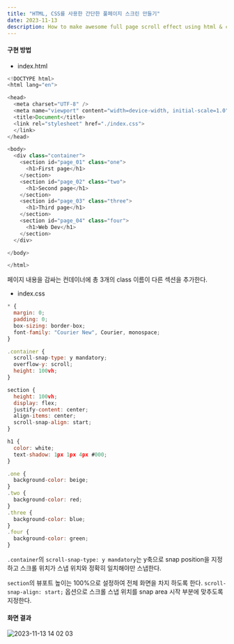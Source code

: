 ```yaml
---
title: "HTML, CSS를 사용한 간단한 풀페이지 스크린 만들기"
date: 2023-11-13
description: How to make awesome full page scroll effect using html & css.
---
```


#### 구현 방법

- index.html

```js
<!DOCTYPE html>
<html lang="en">

<head>
  <meta charset="UTF-8" />
  <meta name="viewport" content="width=device-width, initial-scale=1.0" />
  <title>Document</title>
  <link rel="stylesheet" href="./index.css">
  </link>
</head>

<body>
  <div class="container">
    <section id="page_01" class="one">
      <h1>First page</h1>
    </section>
    <section id="page_02" class="two">
      <h1>Second page</h1>
    </section>
    <section id="page_03" class="three">
      <h1>Third page</h1>
    </section>
    <section id="page_04" class="four">
      <h1>Web Dev</h1>
    </section>
  </div>

</body>

</html>
```

페이지 내용을 감싸는 컨데이너에 총 3개의 class 이름이 다른 섹션을 추가한다.

- index.css

```js
* {
  margin: 0;
  padding: 0;
  box-sizing: border-box;
  font-family: "Courier New", Courier, monospace;
}

.container {
  scroll-snap-type: y mandatory;
  overflow-y: scroll;
  height: 100vh;
}

section {
  height: 100vh;
  display: flex;
  justify-content: center;
  align-items: center;
  scroll-snap-align: start;
}

h1 {
  color: white;
  text-shadow: 1px 1px 4px #000;
}

.one {
  background-color: beige;
}
.two {
  background-color: red;
}
.three {
  background-color: blue;
}
.four {
  background-color: green;
}
```

`.container`의 `scroll-snap-type: y mandatory`는 y축으로 snap position을 지정하고 스크롤 위치가 스냅 위치와 정확히 일치해야만 스냅한다.

`section`의 뷰포트 높이는 100%으로 설정하여 전체 화면을 차지 하도록 한다. `scroll-snap-align: start;` 옵션으로 스크롤 스냅 위치를 snap area 시작 부분에 맞추도록 지정한다.

#### 화면 결과

![2023-11-13 14 02 03](https://github.com/tamoimi/tami-dev-blog/assets/100749520/b6010ffa-4dcc-408a-a188-a13b9ae66768)
